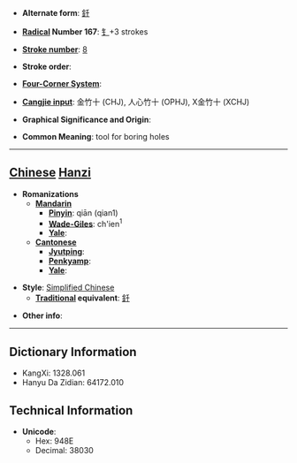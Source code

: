 * '''Alternate form''': [[釺]]

* '''[[Wiktionary:Chinese radical index| Radical]] Number 167''': [[Wiktionary:Chinese radical index 钅|钅]]+3 strokes

* '''[[Wiktionary:Chinese total strokes index|Stroke number]]''': [[Wiktionary:Chinese total strokes index 8|8]]

* '''Stroke order''': 

* '''[[Wiktionary:Chinese four corner index|Four-Corner System]]''': 

* '''[[Wiktionary:Chinese Cangjie index|Cangjie input]]''': 金竹十 (CHJ), 人心竹十 (OPHJ), X金竹十 (XCHJ)

* '''Graphical Significance and Origin''': 

* '''Common Meaning''': tool for boring holes

----

== [[Chinese]] [[Hanzi]] ==

* '''Romanizations'''
** '''[[Mandarin]]'''
*** '''[[Pinyin]]''': qiān (qian1)
*** '''[[Wade-Giles]]''': ch'ien<sup>1</sup>
*** '''[[Yale]]''': 
** '''[[Cantonese]]'''
*** '''[[Jyutping]]''':
*** '''[[Penkyamp]]''': 
*** '''[[Yale]]''': 

* '''Style''': [[Simplified Chinese]] 
** '''[[Traditional Chinese|Traditional]] equivalent''': [[釺]]

* '''Other info''': 

----

== Dictionary Information ==

* KangXi: 1328.061
* Hanyu Da Zidian: 64172.010

== Technical Information ==

* '''Unicode''':
** Hex: 948E
** Decimal: 38030